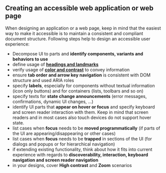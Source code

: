 
<Meta title="Concepts/Developer/Accessibility/Experiences" />

## Creating an accessible web application or web page

When designing an application or a web page, keep in mind that the easiest way to make it accessible is to maintain a consistent and compliant document structure.
Following steps help to design an accessible user experience:

- Decompose UI to parts and **identify components, variants and behaviors to use**
- define usage of **[headings and landmarks](https://www.w3.org/TR/wai-aria-practices/examples/landmarks/index.html)**
- verify usage of **[color and contrast](https://webaim.org/resources/contrastchecker/)** to convey information
- ensure **tab order and arrow key navigation** is consistent with DOM structure and used ARIA roles
- specify **labels**, especially for components without textual information (icon only buttons) and for containers (lists, toolbars and so on)
- specify texts for **state change announcements** (error messages, confirmations, dynamic UI changes, ...)
- identify UI parts that **appear on hover or focus** and specify keyboard and screen reader interaction with them. Keep in mind that screen readers and in most cases also touch devices do not support hover state.
- list cases when **focus** needs to be **moved programmatically** (if parts of the UI are appearing/disappearing or other cases)
- list cases when **focus** needs to be **trapped** in sections of the UI (for dialogs and popups or for hierarchical navigation)
- if extending existing functionality, think about how it fits into current experience with regards to **discoverability, interaction, keyboard navigation and screen reader navigation**
- in your designs, cover **High contrast** and **Zoom** scenarios
